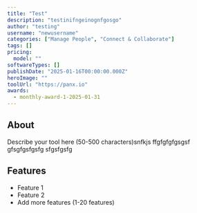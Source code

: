 ```yaml
---
title: "Test"
description: "testinifngeinognfgosgo"
author: "testing"
username: "newusername"
categories: ["Manage People", "Connect & Collaborate"]
tags: []
pricing:
  model: ""
softwareTypes: []
publishDate: "2025-01-16T00:00:00.000Z"
heroImage: ""
toolUrl: "https://panx.io"
awards:
  - monthly-award-1-2025-01-31
---
```

## About
Describe your tool here (50-500 characters)snfkjs ffgfgfgfgsgsf gfsgfgsfgsfg sfgsfgsfg

## Features
- Feature 1
- Feature 2
- Add more features (1-20 features)